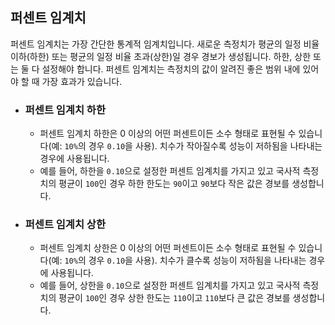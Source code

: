 ## 퍼센트 임계치

퍼센트 임계치는 가장 간단한 통계적 임계치입니다.
새로운 측정치가 평균의 일정 비율 이하(하한) 또는 평균의 일정 비율 초과(상한)일 경우 경보가 생성됩니다.
하한, 상한 또는 둘 다 설정해야 합니다.
퍼센트 임계치는 측정치의 값이 알려진 좋은 범위 내에 있어야 할 때 가장 효과가 있습니다.

- ### 퍼센트 임계치 하한
  - 퍼센트 임계치 하한은 0 이상의 어떤 퍼센트이든 소수 형태로 표현될 수 있습니다(예: `10%`의 경우 `0.10`을 사용).
치수가 작아질수록 성능이 저하됨을 나타내는 경우에 사용됩니다.
  - 예를 들어, 하한을 `0.10`으로 설정한 퍼센트 임계치를 가지고 있고
국사적 측정치의 평균이 `100`인 경우
하한 한도는 `90`이고
`90`보다 작은 값은 경보를 생성합니다.
- ### 퍼센트 임계치 상한
  - 퍼센트 임계치 상한은 0 이상의 어떤 퍼센트이든 소수 형태로 표현될 수 있습니다(예: `10%`의 경우 `0.10`을 사용).
치수가 클수록 성능이 저하됨을 나타내는 경우에 사용됩니다.
  - 예를 들어, 상한을 `0.10`으로 설정한 퍼센트 임계치를 가지고 있고 
국사적 측정치의 평균이 `100`인 경우 
상한 한도는 `110`이고
`110`보다 큰 값은 경보를 생성합니다.